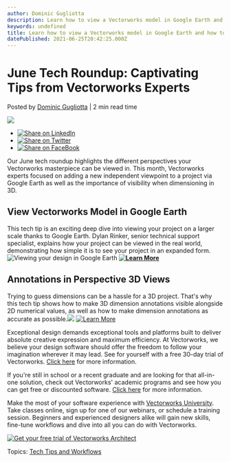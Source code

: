 ```yaml
---
author: Dominic Gugliotta
description: Learn how to view a Vectorworks model in Google Earth and how to create dimension annotations in 3D.
keywords: undefined
title: Learn how to view a Vectorworks model in Google Earth and how to create dimension annotations in 3D. 
datePublished: 2021-06-25T20:42:25.000Z
---
```

  

# June Tech Roundup: Captivating Tips from Vectorworks Experts

 Posted by [Dominic Gugliotta](https://blog.vectorworks.net/author/dominic-gugliotta) | 2 min read time 

![](https://blog.vectorworks.net/hubfs/image-png-2.png) 

* [![Share on LinkedIn](https://2659751.fs1.hubspotusercontent-na1.net/hubfs/2659751/michaelDemo/share-LI.png)](http://www.linkedin.com/shareArticle?mini=true&url=https%3A%2F%2Fblog.vectorworks.net%2Ftech-tips-3d-model-viewing-and-annotations)
* [![Share on Twitter](https://2659751.fs1.hubspotusercontent-na1.net/hubfs/2659751/michaelDemo/share-TW.png)](https://www.twitter.com/share?text=June%20Tech%20Roundup:%20Captivating%20Tips%20from%20Vectorworks%20Experts&url=https%3A%2F%2Fblog.vectorworks.net%2Ftech-tips-3d-model-viewing-and-annotations&via=PMGTweets)
* [![Share on FaceBook](https://2659751.fs1.hubspotusercontent-na1.net/hubfs/2659751/michaelDemo/share-FB.png)](https://www.facebook.com/sharer/sharer.php?u=https%3A%2F%2Fblog.vectorworks.net%2Ftech-tips-3d-model-viewing-and-annotations)

Our June tech roundup highlights the different perspectives your Vectorworks masterpiece can be viewed in. This month, Vectorworks experts focused on adding a new independent viewpoint to a project via Google Earth as well as the importance of visibility when dimensioning in 3D.

## View Vectorworks Model in Google Earth

This tech tip is an exciting deep dive into viewing your project on a larger scale thanks to Google Earth. Dylan Rinker, senior technical support specialist, explains how your project can be viewed in the real world, demonstrating how simple it is to see your project in an expanded form.![Viewing your design in Google Earth](https://blog.vectorworks.net/hubfs/image-png-3.png) **[![Learn More](https://no-cache.hubspot.com/cta/default/3018241/a97d8dde-cfe7-407e-9821-fde826ab24b7.png)](https://cta-redirect.hubspot.com/cta/redirect/3018241/a97d8dde-cfe7-407e-9821-fde826ab24b7)** 

## Annotations in Perspective 3D Views

Trying to guess dimensions can be a hassle for a 3D project. That's why this tech tip shows how to make 3D dimension annotations visible alongside 2D numerical values, as well as how to make dimension annotations as accurate as possible.![](https://blog.vectorworks.net/hubfs/image-png-Aug-04-2021-01-23-23-81-PM.png) [![Learn More](https://no-cache.hubspot.com/cta/default/3018241/f07f335e-da49-4e76-98e6-37e8d78eed79.png)](https://cta-redirect.hubspot.com/cta/redirect/3018241/f07f335e-da49-4e76-98e6-37e8d78eed79) 

Exceptional design demands exceptional tools and platforms built to deliver absolute creative expression and maximum efficiency. At Vectorworks, we believe your design software should offer the freedom to follow your imagination wherever it may lead. See for yourself with a free 30-day trial of Vectorworks. [Click here](https://www.vectorworks.net/trial/form) for more information.

If you're still in school or a recent graduate and are looking for that all-in-one solution, check out Vectorworks' academic programs and see how you can get free or discounted software. [Click here](https://www.vectorworks.net/en-US/education) for more information.

Make the most of your software experience with [Vectorworks University](https://university.vectorworks.net/). Take classes online, sign up for one of our webinars, or schedule a training session. Beginners and experienced designers alike will gain new skills, fine-tune workflows and dive into all you can do with Vectorworks.

[![Get your free trial of Vectorworks Architect](https://no-cache.hubspot.com/cta/default/3018241/220ff40b-3555-4e97-8386-26ada548c7f5.png)](https://cta-redirect.hubspot.com/cta/redirect/3018241/220ff40b-3555-4e97-8386-26ada548c7f5) 

 Topics: [Tech Tips and Workflows](https://blog.vectorworks.net/topic/tech-tips-and-workflows) 

  